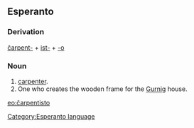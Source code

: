==Esperanto==
===Derivation===
[[ĉarpenti|ĉarpent-]] + [[ist-]] + [[-o]]
===Noun===
# [[carpenter]].
# One who creates the wooden frame for the [[Gurnig]] house.

[[eo:ĉarpentisto]]
[[Category:Esperanto language]]
{{Universala Vortaro}}